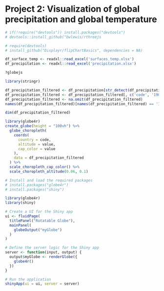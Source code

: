 # Project 2: Visualization of global precipitation and global temperature

```r
# if(!require("devtools")) install.packages("devtools")
# devtools::install_github("bwlewis/rthreejs

# require(devtools)
# install_github("Displayr/flipChartBasics", dependencies = NA)
```

```r
df_surface_temp <- readxl::read_excel('surfaces_temp.xlsx')
df_precipitation <- readxl::read_excel('precipitation.xlsx')
```

```r
?globejs
```

```r
library(stringr)

df_precipitation_filtered <- df_precipitation[str_detect(df_precipitation$code, '^[A-Za-z]+$'), ]
df_precipitation_filtered <- df_precipitation_filtered[, c('code', '1901-07')]
df_precipitation_filtered <- na.omit(df_precipitation_filtered)
names(df_precipitation_filtered)[names(df_precipitation_filtered) == '1901-07'] <- 'value'
```

```r
dim(df_precipitation_filtered)
```

```r
library(globe4r)
create_globe(height = "100vh") %>% 
  globe_choropleth(
    coords(
      country = code,
      altitude = value,
      cap_color = value
    ), 
    data = df_precipitation_filtered
  ) %>% 
  scale_choropleth_cap_color() %>%  
  scale_choropleth_altitude(0.06, 0.1) 
```

```r


# Install and load the required packages
# install.packages("globe4r")
# install.packages("shiny")

library(globe4r)
library(shiny)

# Create a UI for the Shiny app
ui <- fluidPage(
  titlePanel("Rotatable Globe"),
  mainPanel(
    globeOutput("myGlobe")
  )
)

# Define the server logic for the Shiny app
server <- function(input, output) {
  output$myGlobe <- renderGlobe({
    globe4r()
  })
}

# Run the application 
shinyApp(ui = ui, server = server)
```
